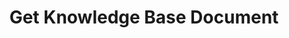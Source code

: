 ---
openapi: get /v1/knowledge-bases/{knowledge_base_id}/document/{document_id}
title: Get Knowledge Base Document
---